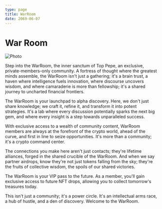 ```yaml
---
type: page
title: WarRoom
date: 2069-06-07
---
```


# War Room


<Image
  src="/images/warroom.png"
  alt="Photo"
  width={1500}
  height={500}
  priority
  className="next-image"
/>

Step into the WarRoom, the inner sanctum of Top Pepe, an exclusive, private-members-only community. A fortress of thought where the greatest minds assemble, the WarRoom isn't just a gathering; it's a brain trust, a haven where intelligence fuels innovation, where discourse uncovers wisdom, and where camaraderie is more than fellowship; it's a shared journey to uncharted financial frontiers.

The WarRoom is your launchpad to alpha discovery. Here, we don't just share knowledge; we craft it, refine it, and transform it into potent strategies. It's a lab where every discussion potentially sparks the next big gem, and where every insight is a step towards unparalleled success.

With exclusive access to a wealth of community content, WarRoom members are always at the forefront of the crypto world, ahead of the curve, and first in line to seize opportunities. It's more than a community; it's a crypto command center.

The connections you make here aren't just contacts; they're lifetime alliances, forged in the shared crucible of the WarRoom. And when we say partner airdrops, know they're not just tokens falling from the sky; they're the fruits of collective wisdom, the spoils of our shared victories.

The WarRoom is your VIP pass to the future. As a member, you'll gain exclusive access to future NFT drops, allowing you to collect tomorrow's treasures today.

This isn't just a community; it's a power circle. It's an intellectual arms race, a hub of hustle, and a den of discovery. Welcome to the WarRoom.